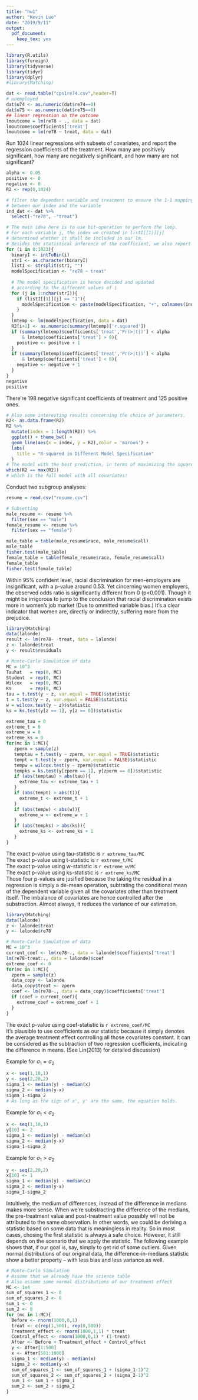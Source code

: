 ```yaml
---
title: "hw1"
author: "Kevin Luo"
date: "2019/9/11"
output: 
  pdf_document:
    keep_tex: yes
---
```


```r
library(R.utils)
library(foreign)
library(tidyverse)
library(tidyr)
library(dplyr)
#library(Matching)
```

\section*{1. Specification searches}
\subsubsection*{1.1 Data Prep}
```r
dat <- read.table("cps1re74.csv",header=T)
# unemployed
dat$u74 <- as.numeric(dat$re74==0)
dat$u75 <- as.numeric(dat$re75==0)
## linear regression on the outcome
lmoutcome = lm(re78 ~ ., data = dat)
lmoutcome$coefficients['treat']
lmoutcome = lm(re78 ~ treat, data = dat)
```

\subsubsection*{1.2 Function Design}
Run 1024 linear regressions with subsets of covariates, and report the regression coefficients of the treatment. How many are positively significant, how many are negatively significant, and how many are not significant?
```r
alpha <- 0.05
positive <- 0
negative <- 0
R2 <- rep(0,1024)

# filter the dependent variable and treatment to ensure the 1-1 mapping
# between our index and the variable
ind_dat <- dat %>%
  select(-"re78", -"treat")

# The main idea here is to use bit-operation to perform the loop.
# For each variable j, the index we created in listI[[1]][j] 
# determined whether it shall be included in our lm.
# Besides the statistical inference of the coefficient, we also report R^2
for (i in 0:1023){
  binaryI <- intToBin(i)
  strI <- as.character(binaryI)
  listI <- strsplit(strI, "")
  modelSpecification <- "re78 ~ treat"
  
  # The model specification is hence decided and updated
  # according to the different values of i
  for (j in 1:nchar(strI)){
    if (listI[[1]][j] == "1"){
      modelSpecification <- paste(modelSpecification, "+", colnames(ind_dat)[j])
    }
  }
  lmtemp <- lm(modelSpecification, data = dat)
  R2[i+1] <- as.numeric(summary(lmtemp)['r.squared'])
  if (summary(lmtemp)$coefficients['treat','Pr(>|t|)'] < alpha 
      & lmtemp$coefficients['treat'] > 0){
    positive <- positive + 1
  }
  if (summary(lmtemp)$coefficients['treat','Pr(>|t|)'] < alpha 
      & lmtemp$coefficients['treat'] < 0){
    negative <- negative + 1
  }
}
negative
positive
```

There're 198 negative significant coefficients of treatment and 125 positive ones. 
```r
# Also some interesting results concerning the choice of parameters.
R2<- as.data.frame(R2)
R2 %>%
  mutate(index = 1:length(R2)) %>%
  ggplot() + theme_bw() +
  geom_line(aes(x = index, y = R2),color = 'maroon') +
  labs(
    title = "R-squared in Different Model Specification"
  )
# The model with the best prediction, in terms of maximizing the square of correlation, is
which(R2 == max(R2))
# which is the full model with all covariates!
```


\section*{2. More on racial discrimination}
Conduct two subgroup analyses:
```r
resume = read.csv("resume.csv")

# Subsetting
male_resume <- resume %>%
  filter(sex == "male")
female_resume <- resume %>%
  filter(sex == "female")

male_table = table(male_resume$race, male_resume$call)
male_table
fisher.test(male_table)
female_table = table(female_resume$race, female_resume$call)
female_table
fisher.test(female_table)
```

Within 95% confident level, racial discrimination for men-employers are insignificant, with a p-value around 0.53. Yet cincerning women employers, the observed odds ratio is significantly different from 0 (p<0.001). Though it might be irrigorous to jump to the conclusion that racial discrimination exists more in women's job market (Due to ommitted variable bias.) It's a clear indicator that women are, directly or indirectly, suffering more from the prejudice.

\section*{3. Regression adjustment in the Fisher Randomization Test}
\subsubsection*{3.1 Using the residuals}
```r
library(Matching)
data(lalonde)
result <- lm(re78~ -treat, data = lalonde)
z <- lalonde$treat
y <- result$residuals

# Monte-Carlo Simulation of data
MC = 10^3
Tauhat   = rep(0, MC)
Student  = rep(0, MC)
Wilcox   = rep(0, MC)
Ks       = rep(0, MC)
tau = t.test(y ~ z, var.equal = TRUE)$statistic
t = t.test(y ~ z, var.equal = FALSE)$statistic
w = wilcox.test(y ~ z)$statistic 
ks = ks.test(y[z == 1], y[z == 0])$statistic

extreme_tau = 0
extreme_t = 0
extreme_w = 0
extreme_ks = 0
for(mc in 1:MC){
   zperm = sample(z)
   temptau = t.test(y ~ zperm, var.equal = TRUE)$statistic 
   tempt = t.test(y ~ zperm, var.equal = FALSE)$statistic
   tempw = wilcox.test(y ~ zperm)$statistic 
   tempks = ks.test(y[zperm == 1], y[zperm == 0])$statistic
   if (abs(temptau) > abs(tau)){
     extreme_tau <- extreme_tau + 1
   }
   if (abs(tempt) > abs(t)){
     extreme_t <- extreme_t + 1
   }
   if (abs(tempw) < abs(w)){
     extreme_w <- extreme_w + 1
   }
   if (abs(tempks) > abs(ks)){
     extreme_ks <- extreme_ks + 1
   }
}
```

The exact p-value using tau-statistic is `r extreme_tau/MC`  
The exact p-value using t-statistic is `r extreme_t/MC`  
The exact p-value using w-statistic is `r extreme_w/MC`  
The exact p-value using ks-statistic is `r extreme_ks/MC`  
Those four p-values are jusified because the taking the residual in a regression is simply a de-mean operation, subtrating the conditional mean of the dependent variable given all the covariates other than treatment itself. The imbalance of covariates are hence controlled after the substraction. Almost always, it reduces the variance of our estimation.

\subsubsection*{3.2 Using the residuals}
```r
library(Matching)
data(lalonde)
z <- lalonde$treat
y <- lalonde$re78

# Monte-Carlo Simulation of data
MC = 10^3
current_coef <- lm(re78~., data = lalonde)$coefficients['treat']
lm(re78~treat:., data = lalonde)$coef
extreme_coef <- 0
for(mc in 1:MC){
  zperm = sample(z)
  data_copy <- lalonde
  data_copy$treat <- zperm
  coef <- lm(re78~., data = data_copy)$coefficients['treat']
  if (coef > current_coef){
    extreme_coef = extreme_coef + 1
  }
}
```

The exact p-value using coef-statistic is `r extreme_coef/MC`  
It's plausible to use coefficients as our statistic because it simply denotes the average treatment effect controlling all those covariates constant. It can be considered as the subtraction of two regression coefficients, indicating the difference in means. (See Lin(2013) for detailed discussion)

\section*{5. Nonlinear causal estimands}
\subsubsection*{5.1 Examples of the differents in estimands}
Example for $\sigma_1 = \sigma_2$
```r
x <- seq(1,10,1)
y <- seq(2,20,2)
sigma_1 <- median(y) - median(x)
sigma_2 <- median(y-x)
sigma_1-sigma_2
# As long as the sign of x', y' are the same, the equation holds.
```

Example for $\sigma_1 < \sigma_2$
```r
x <- seq(1,10,1)
y[10] <- 2
sigma_1 <- median(y) - median(x)
sigma_2 <- median(y-x)
sigma_1-sigma_2
```

Example for $\sigma_1 > \sigma_2$
```r
y <- seq(2,20,2)
x[10] <- 1
sigma_1 <- median(y) - median(x)
sigma_2 <- median(y-x)
sigma_1-sigma_2
```

\subsubsection*{Find the better one}
Intuitively, the medium of differences, instead of the difference in medians makes more sense. When we're substracting the difference of the medians, the pre-treatment value and post-treatment value possibly will not be attributed to the same observation. In other words, we could be deriving a statistic based on some data that is meaningless in reality. So in most cases, chosing the first statistic is always a safe choice.
However, it still depends on the scenario that we apply the statistic. The following example shows that, if our goal is, say, simply to get rid of some outliers. Given normal distributions of our original data, the difference-in-medians statistic show a better property -- with less bias and less variance as well.
```r
# Monte-Carlo Simulation
# Assume that we already have the science table
# Also assume some normal distributions of our treatment effect
MC <- 1e4
sum_of_squares_1 <- 0
sum_of_squares_2 <- 0
sum_1 <- 0
sum_2 <- 0
for (mc in 1:MC){
  Before <- rnorm(1000,0,1)
  treat <- c(rep(1,500), rep(0,500))
  Treatment_effect <- rnorm(1000,1,1) * treat
  Control_effect <- rnorm(1000,0,1) * (1-treat)
  After <- Before + Treatment_effect + Control_effect
  y <- After[1:500]
  x <- After[501:1000]
  sigma_1 <- median(y) - median(x)
  sigma_2 <- median(y-x)
  sum_of_squares_1 <- sum_of_squares_1 + (sigma_1-1)^2
  sum_of_squares_2 <- sum_of_squares_2 + (sigma_2-1)^2
  sum_1 <- sum_1 + sigma_1
  sum_2 <- sum_2 + sigma_2
}
```




